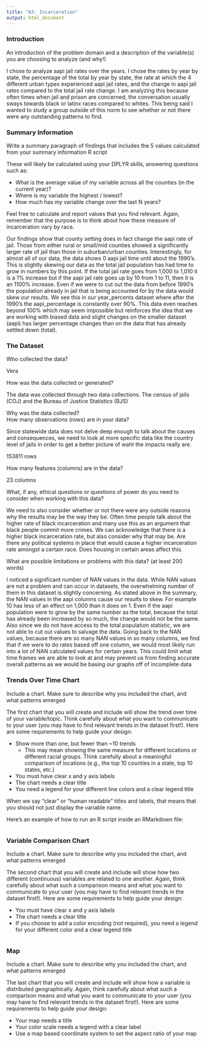 ---
title: "A3: Incarceration"
output: html_document
---

### Introduction

An introduction of the problem domain and a description of the variable(s) you are choosing to analyze (and why!)

I chose to analyze aapi jail rates over the years. I chose the rates by year by state, the percentage of the total by year by state, the rate at which the 4 different urban types experienced aapi jail rates, and the change in aapi jail rates compared to the total jail rate change. I am analyzing this because often times when jail and prison are concerned, the conversation usually sways towards black or latinx races compared to whites. This being said I wanted to study a group outside of this norm to see whether or not there were any outstanding patterns to find.

### Summary Information

Write a summary paragraph of findings that includes the 5 values calculated from your summary information R script

These will likely be calculated using your DPLYR skills, answering questions such as: 

- What is the average value of my variable across all the counties (in the current year)?
- Where is my variable the highest / lowest?
- How much has my variable change over the last N years?

Feel free to calculate and report values that you find relevant. Again, remember that the purpose is to think about how these measure of incarceration vary by race.

Our findings show that county setting does in fact change the aapi rate of jail. Those from either rural or small/mid counties showed a significantly larger rate of jail than those in suburban/urban counties. Interestingly, for almost all of our data, the data shows 0 aapi jail time until about the 1990's. This is slightly skewing our data as the total jail population has had time to grow in numbers by this point. If the total jail rate goes from 1,000 to 1,010 it is a 1% increase but if the aapi jail rate goes up by 10 from 1 to 11, then it is an 1100% increase. Even if we were to cut out the data from before 1990's the population already in jail that is being accounted for by the data would skew our results. We see this in our year_percents dataset where after the 1990's the aapi_percentage is constantly over 90%. This data even reaches beyond 100% which may seem impossible but reinforces the idea that we are working with biased data and slight changes on the smaller dataset (aapi) has larger percentage changes than on the data that has already settled down (total).

### The Dataset

Who collected the data?

Vera

How was the data collected or generated?  

The data was collected through two data collections. The census of jails (COJ) and the Bureau of Justice Statistics (BJS)

Why was the data collected?  
How many observations (rows) are in your data?  

Since statewide data does not delve deep enough to talk about the causes and consequences, we need to look at more specific data like the country level of jails in order to get a better picture of waht the impacts really are. 

153811 rows

How many features (columns) are in the data?  

23 columns

What, if any, ethical questions or questions of power do you need to consider when working with this data?

We need to also consider whether or not there were any outside reasons why the results may be the way they be. Often time people talk about the higher rate of black incarceration and many use this as an argument that black people commit more crimes. We can acknowledge that there is a higher black incarceration rate, but also consider why that may be. Are there any political systems in place that would cause a higher incarceration rate amongst a certain race. Does housing in certain areas affect this.

What are possible limitations or problems with this data?   (at least 200 words)

I noticed a significant number of NAN values in the data. While NAN values are not a problem and can occur in datasets, the overwhelming number of them in this dataset is slightly concerning. As stated above in the summary, the NAN values in the aapi columns cause our results to skew. For example 10 has less of an effect on 1,000 than it does on 1. Even if the aapi population were to grow by the same number as the total, because the total has already been increased by so much, the change would not be the same. Also since we do not have access to the total population statistic, we are not able to cut out values to salvage the data. Going back to the NAN values, because there are so many NAN values in so many columns, we find that if we were to do rates based off one column, we would most likely run into a lot of NAN calculated values for certain years. This could limit what time frames we are able to look at and may prevent us from finding accurate overall patterns as we would be basing our graphs off of incomplete data

### Trends Over Time Chart

Include a chart. Make sure to describe why you included the chart, and what patterns emerged

The first chart that you will create and include will show the trend over time of your variable/topic. Think carefully about what you want to communicate to your user (you may have to find relevant trends in the dataset first!). Here are some requirements to help guide your design:

- Show more than one, but fewer than ~10 trends
  - This may mean showing the same measure for different locations or different racial groups. Think carefully about a meaningful comparison of locations (e.g., the top 10 counties in a state, top 10 states, etc.)
- You must have clear x and y axis labels
- The chart needs a clear title 
- You need a legend for your different line colors and a clear legend title

When we say "clear" or "human readable" titles and labels, that means that you should not just display the variable name.

Here's an example of how to run an R script inside an RMarkdown file:

``````{r, echo = FALSE, code = readLines("chart1_example.R")}
``````

### Variable Comparison Chart

Include a chart. Make sure to describe why you included the chart, and what patterns emerged

The second chart that you will create and include will show how two different (continuous) variables are related to one another. Again, think carefully about what such a comparison means and what you want to communicate to your user (you may have to find relevant trends in the dataset first!). Here are some requirements to help guide your design:

- You must have clear x and y axis labels
- The chart needs a clear title 
- If you choose to add a color encoding (not required), you need a legend for your different color and a clear legend title

``````{r, echo = FALSE, code = readLines("chart2_example.R")}
``````

### Map

Include a chart. Make sure to describe why you included the chart, and what patterns emerged

The last chart that you will create and include will show how a variable is distributed geographically. Again, think carefully about what such a comparison means and what you want to communicate to your user (you may have to find relevant trends in the dataset first!). Here are some requirements to help guide your design:

- Your map needs a title
- Your color scale needs a legend with a clear label
- Use a map based coordinate system to set the aspect ratio of your map

``````{r, echo = FALSE, code = readLines("map_example.R")}
``````
